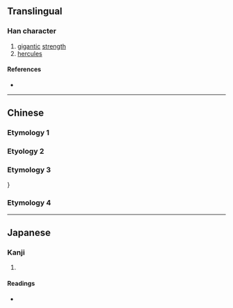 {{character info/new}}
{{also|屃}}
==Translingual==

===Han character===
{{Han char|rn=44|rad=尸|as=07|sn=10|four=|canj=SBUC|ids=⿸尸貝}}

# [[gigantic]] [[strength]]
# [[hercules]]

====References====
* {{Han ref|kx=0302.080|dkj=07713|dj=0599.210|hdz=20975.060|uh=5C53|ud=23635}}

----

==Chinese==

===Etymology 1===
{{zh-see|屭|v}}

===Etyology 2===
{{zh-see|眉|v}}

===Etymology 3===
{{zh-see|贔|v}}}

===Etymology 4===
{{zh-see|㞒|v}}

----

==Japanese==

===Kanji===
{{ja-kanji|grade=|rs=尸07}}

# {{defn|lang=ja|sort=尸07}}

====Readings====
* {{ja-readings|on=[[き]] (ki)|kun=[[ねいき]] (neiki), [[いびき]] (ibiki)}}